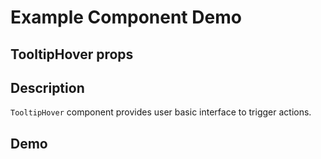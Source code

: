 
<Meta title="Example/TooltipHover" component={TooltipHover} />

# Example Component Demo

## TooltipHover props
<Props of={TooltipHover} />

## Description

`TooltipHover` component provides user basic interface to trigger actions.

## Demo
<Canvas>
  <Story name="Bottom tooltip">
    <TooltipHover placement="bottom />
  </Story>
  <Story name="Top tooltip">
    <TooltipHover placement="top" />
  </Story>
</Canvas>